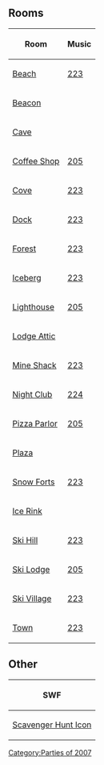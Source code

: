 

==Rooms==
{|class="wikitable" border="1" style="margin: auto;"
!Room!!Music
|-
|[[Media:RoomsBeach-HalloweenParty2007.swf|Beach]]||[[Media:Music223.swf|223]]
|-
|[[Media:RoomsBeacon-HalloweenParty2007.swf|Beacon]]||{{n/a|?}}
|-
|[[Media:RoomsCave-HalloweenParty2007.swf|Cave]]||{{n/a|?}}
|-
|[[Media:RoomsCoffee-HalloweenParty2007.swf|Coffee Shop]]||[[Media:Music205.swf|205]]
|-
|[[Media:RoomsCove-HalloweenParty2007.swf|Cove]]||[[Media:Music223.swf|223]]
|-
|[[Media:RoomsDock-HalloweenParty2007.swf|Dock]]||[[Media:Music223.swf|223]]
|-
|[[Media:RoomsForest-HalloweenParty2007.swf|Forest]]||[[Media:Music223.swf|223]]
|-
|[[Media:RoomsBerg-HalloweenParty2007.swf|Iceberg]]||[[Media:Music223.swf|223]]
|-
|[[Media:RoomsLight-HalloweenParty2007.swf|Lighthouse]]||[[Media:Music205.swf|205]]
|-
|[[Media:RoomsAttic-HalloweenParty2007.swf|Lodge Attic]]||{{n/a|?}}
|-
|[[Media:RoomsShack-HalloweenParty2007.swf|Mine Shack]]||[[Media:Music223.swf|223]]
|-
|[[Media:RoomsDance-HalloweenParty2007.swf|Night Club]]||[[Media:Music224.swf|224]]
|-
|[[Media:RoomsPizza-HalloweenParty2007.swf|Pizza Parlor]]||[[Media:Music205.swf|205]]
|-
|[[Media:RoomsPlaza-HalloweenParty2007.swf|Plaza]]||{{n/a|?}}
|-
|[[Media:RoomsForts-HalloweenParty2007.swf|Snow Forts]]||[[Media:Music223.swf|223]]
|-
|[[Media:RoomsRink-HalloweenParty2007.swf|Ice Rink]]||{{n/a|?}}
|-
|[[Media:RoomsMtn-HalloweenParty2007.swf|Ski Hill]]||[[Media:Music223.swf|223]]
|-
|[[Media:RoomsLodge-HalloweenParty2007.swf|Ski Lodge]]||[[Media:Music205.swf|205]]
|-
|[[Media:RoomsVillage-HalloweenParty2007.swf|Ski Village]]||[[Media:Music223.swf|223]]
|-
|[[Media:RoomsTown-HalloweenParty2007.swf|Town]]||[[Media:Music223.swf|223]]
|}

==Other==
{|class="wikitable" border="1" style="margin: auto;"
!colspan="2"|SWF
|-
|[[Media:ContentParty icon-HalloweenParty2007.swf|Scavenger Hunt Icon]]||[[Media:ContentBinoculars-HalloweenParty2007.swf|Cove Binoculars]]
|}


{{Parties}}

[[Category:Parties of 2007]]